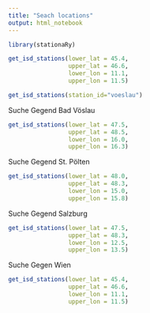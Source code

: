 ```yaml
---
title: "Seach locations"
output: html_notebook
---
```



```r
library(stationaRy)
```

```r
get_isd_stations(lower_lat = 45.4,
                 upper_lat = 46.6,
                 lower_lon = 11.1,
                 upper_lon = 11.5)
```

```r
get_isd_stations(station_id="voeslau")
```

Suche Gegend Bad Vöslau

```r
get_isd_stations(lower_lat = 47.5,
                 upper_lat = 48.5,
                 lower_lon = 16.0,
                 upper_lon = 16.3)
```


Suche Gegend St. Pölten


```r
get_isd_stations(lower_lat = 48.0,
                 upper_lat = 48.3,
                 lower_lon = 15.0,
                 upper_lon = 15.8)
```

Suche Gegend Salzburg


```r
get_isd_stations(lower_lat = 47.5,
                 upper_lat = 48.3,
                 lower_lon = 12.5,
                 upper_lon = 13.5)
```


Suche Gegen Wien

```r
get_isd_stations(lower_lat = 45.4,
                 upper_lat = 46.6,
                 lower_lon = 11.1,
                 upper_lon = 11.5)
```

